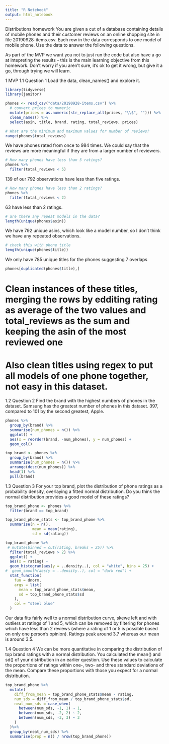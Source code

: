```yaml
---
title: "R Notebook"
output: html_notebook
---
```


Distributions homework
You are given a cut of a database containing details of mobile phones and their customer reviews on an online shopping site in file 20190928-items.csv. Each row in the data corresponds to one model of mobile phone. Use the data to answer the following questions.


As part of the MVP we want you not to just run the code but also have a go at intepreting the results - this is the main learning objective from this homework. Don’t worry if you aren’t sure, it’s ok to get it wrong, but give it a go, through trying we will learn.

1 MVP
1.1 Question 1
Load the data, clean_names() and explore it.

```r
library(tidyverse)
library(janitor)

phones <- read_csv("data/20190928-items.csv") %>% 
  # convert prices to numeric
  mutate(prices = as.numeric(str_replace_all(prices, "\\$", ""))) %>% 
  clean_names() %>% 
  select(asin, title, brand, rating, total_reviews, prices)
```

```r
# What are the minimum and maximum values for number of reviews?
range(phones$total_reviews)
```

We have phones rated from once to 984 times. We could say that the reviews are more meaningful if they are from a larger number of reviewers.

```r
# How many phones have less than 5 ratings?
phones %>% 
  filter(total_reviews < 5)
```
139 of our 792 observations have less than five ratings.

```r
# How many phones have less than 2 ratings?
phones %>% 
  filter(total_reviews < 2)
```
63 have less than 2 ratings.

```r
# are there any repeat models in the data?
length(unique(phones$asin))
```
We have 792 unique asins, which look like a model number, so I don't think we have any repeated observations.

```r
# check this with phone title
length(unique(phones$title))
```

We only have 785 unique titles for the phones suggesting 7 overlaps

```r
phones[duplicated(phones$title),]
```

# Clean instances of these titles, merging the rows by edditing rating as average of the two values and total_reviews as the sum and keeping the asin of the most reviewed one

# Also clean titles using regex to put all models of one phone together, not easy in this dataset.


1.2 Question 2
Find the brand with the highest numbers of phones in the dataset.
Samsung has the greatest number of phones in this dataset. 397, compared to 101 by the second greatest, Apple.

```r
phones %>% 
  group_by(brand) %>% 
  summarise(num_phones = n()) %>% 
  ggplot() +
  aes(x = reorder(brand, -num_phones), y = num_phones) +
  geom_col()
```

```r
top_brand <- phones %>% 
  group_by(brand) %>% 
  summarise(num_phones = n()) %>%
  arrange(desc(num_phones)) %>% 
  head(1) %>% 
  pull(brand)
```

1.3 Question 3
For your top brand, plot the distribution of phone ratings as a probability density, overlaying a fitted normal distribution. Do you think the normal distribution provides a good model of these ratings?

```r
top_brand_phone <- phones %>% 
  filter(brand == top_brand)

top_brand_phone_stats <- top_brand_phone %>% 
  summarise(n = n(),
            mean = mean(rating),
            sd = sd(rating))

top_brand_phone %>% 
 # mutate(binned = cut(rating, breaks = 25)) %>% 
  filter(total_reviews > 2) %>% 
  ggplot() +
  aes(x = rating) +
  geom_histogram(aes(y = ..density..), col = "white", bins = 25) +
#  geom_smooth(aes(y = ..density..), col = "dark red") +
  stat_function(
    fun = dnorm, 
    args = list(
      mean = top_brand_phone_stats$mean, 
      sd = top_brand_phone_stats$sd
    ),
    col = "steel blue"
  )
```
Our data fits fairly well to a normal distribution curve, skewe left and with outliers at ratings of 1 and 5, which can be removed by filtering for phones which have less than 2 reviews (where a rating of 1 or 5 is possible based on only one person's opinion).
Ratings peak around 3.7 whereas our mean is around 3.5.



1.4 Question 4
We can be more quantitative in comparing the distribution of top brand ratings with a normal distribution. You calculated the mean() and sd() of your distribution in an earlier question. Use these values to calculate the proportions of ratings within one-, two- and three standard deviations of the mean. Compare these proportions with those you expect for a normal distribution.

```r
top_brand_phone %>% 
  mutate(
    diff_from_mean = top_brand_phone_stats$mean - rating,
    num_sds = diff_from_mean / top_brand_phone_stats$sd, 
    neat_num_sds = case_when(
      between(num_sds, -1, 1) ~ 1,
      between(num_sds, -2, 2) ~ 2,
      between(num_sds, -3, 3) ~ 3
    )
  )%>% 
  group_by(neat_num_sds) %>% 
  summarise(prop = n() / nrow(top_brand_phone))
```


